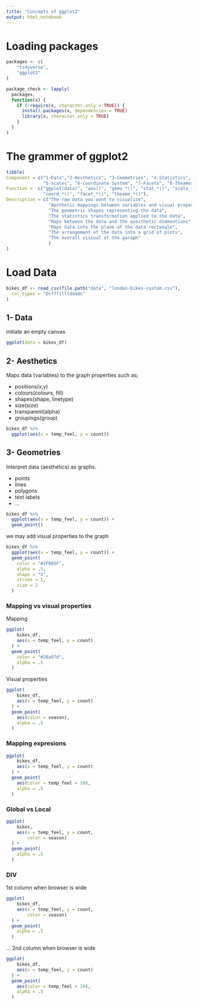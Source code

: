 ```yaml
---
title: "Concepts of ggplot2"
output: html_notebook
---
```


# Loading packages

```r
packages <- c(
    "tidyverse",
    "ggplot2"
)

package_check <- lapply(
  packages,
  function(x) {
    if (!require(x, character.only = TRUE)) {
      install.packages(x, dependencies = TRUE)
      library(x, character.only = TRUE)
    }
  }
)
```

# The grammer of ggplot2
```r
tibble(
Component = c("1-Data","2-Aesthetics", "3-Geometries", "4-Statistics", 
              "5-Scales", "6-Coordinate System", "7-Facets", "8-Theames"), 
Function =  c("ggplot(data)", "aes()", "gemo_*()", "stat_*()", "scale_*()", 
              "coord_*()", "facet_*()", "theame_*()"),
Description = c("The raw data you want to visualize",
                "Aesthetic mappings between variables and visual properties", 
                "The geometric shapes representing the data",
                "The statistics transformation applied to the data",
                "Maps between the data and the asesthetic dimmentions",
                "Maps data into the plane of the data rectengle",
                "The arrangement of the data into a grid of plots",
                "The overall visiual of the garaph"
                )
)
```
# Load Data


```r
bikes_df <- read_csv(file.path("data", "london-bikes-custom.csv"),
  col_types = "Dcfffilllddddc"
)
```
## 1- Data 
initiate an empty canvas
```r
ggplot(data = bikes_df)
```
## 2- Aesthetics
Maps data (variables) to the graph properties such as;

* positions(x,y)
* colours(colours, fill)
* shapes(shape, linetype)
* size(size)
* transparent(alpha)
* groupings(group)

```r
bikes_df %>%
  ggplot(aes(x = temp_feel, y = count))

```
## 3- Geometries
Interpret data (aesthetics) as graphs.

* points
* lines
* polygons
* text labels
* ...

```r
bikes_df %>%
  ggplot(aes(x = temp_feel, y = count)) +
  geom_point()

```
we may add visual properties to the graph
```r
bikes_df %>%
  ggplot(aes(x = temp_feel, y = count)) +
  geom_point(
    color = "#2F005F",
    alpha = .5,
    shape = "X",
    stroke = 1,
    size = 2
  )

```
### Mapping vs visual properties

Mapping 

```r
ggplot(
    bikes_df,
    aes(x = temp_feel, y = count)
  ) +
  geom_point(
    color = "#28a87d",
    alpha = .5
  )

```
 Visual properties
 
```r
ggplot(
    bikes_df,
    aes(x = temp_feel, y = count)
  ) +
  geom_point(
    aes(color = season),
    alpha = .5
  )

```
### Mapping expresions

```r
ggplot(
    bikes_df,
    aes(x = temp_feel, y = count)
  ) +
  geom_point(
    aes(color = temp_feel > 20),
    alpha = .5
  )
```
### Global vs Local

```r
ggplot(
    bikes,
    aes(x = temp_feel, y = count,
        color = season)
  ) +
  geom_point(
    alpha = .5
  )
```
### DIV
<div class='fluid-row'>
<div class='col-md-6'>

1st column when browser is wide

```r
ggplot(
    bikes_df,
    aes(x = temp_feel, y = count,
        color = season)
  ) +
  geom_point(
    alpha = .5
  )
```
</div>
<div class='col-md-6'>

... 2nd column when browser is wide

```r
ggplot(
    bikes_df,
    aes(x = temp_feel, y = count)
  ) +
  geom_point(
    aes(color = temp_feel > 20),
    alpha = .5
  )

```

</div>

</div>
